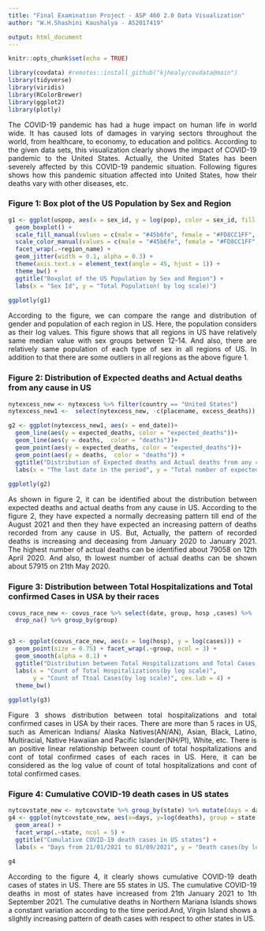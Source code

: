 ---
title: "Final Examination Project - ASP 460 2.0 Data Visualization"
author: "W.H.Shashini Kaushalya - AS2017419"

output: html_document
---

```{r setup, include=FALSE}
knitr::opts_chunk$set(echo = TRUE)
```

```{r, echo = FALSE, warning = FALSE, message = FALSE, comment = NA}
library(covdata) #remotes::install_github("kjhealy/covdata@main")
library(tidyverse)
library(viridis)
library(RColorBrewer) 
library(ggplot2)
library(plotly)

```
<p align = "justify">The COVID-19 pandemic has had a huge impact on human life in world wide. It has caused lots of damages in varying sectors throughout the world, from healthcare, to economy, to education and politics. According to the given data sets, this visualization clearly shows the impact of COVID-19 pandemic to the United States. Actually, the United States has been severely affected by this COVID-19 pandemic situation. Following figures shows how this pandemic situation affected into United States, how their deaths vary with other diseases, etc.</p>

### **Figure 1: Box plot of the US Population by Sex and Region** 
```{r, echo = FALSE, warning = FALSE, message = FALSE, comment = NA, fig.width =10}

g1 <- ggplot(uspop, aes(x = sex_id, y = log(pop), color = sex_id, fill = sex_id)) +
  geom_boxplot() + 
  scale_fill_manual(values = c(male = "#45b6fe", female = "#FD8CC1FF", totsex = "#F5DEB3")) +
  scale_color_manual(values = c(male = "#45b6fe", female = "#FD8CC1FF", totsex = "#F5DEB3")) +
  facet_wrap(.~region_name) +
  geom_jitter(width = 0.1, alpha = 0.3) +
  theme(axis.text.x = element_text(angle = 45, hjust = 1)) +
  theme_bw() +
  ggtitle("Boxplot of the US Population by Sex and Region") +
  labs(x = "Sex Id", y = "Total Population( by log scale)")
  
ggplotly(g1)

```

<p align = "justify">According to the figure, we can compare the range and distribution of gender and population of each region in US. Here, the population considers as their log values. This figure shows that all regions in US have relatively same median value with sex groups between 12-14. And also, there are relatively same population of each type of sex in all regions of US. In addition to that there are some outliers in all regions as the above figure 1.</p>


### **Figure 2: Distribution of Expected deaths and Actual deaths from any cause in US** 

```{r, echo = FALSE, warning = FALSE, message = FALSE, comment = NA, fig.width =10}

nytexcess_new <- nytexcess %>% filter(country == "United States")
nytexcess_new1 <-  select(nytexcess_new, -c(placename, excess_deaths)) %>% drop_na() 

g2 <- ggplot(nytexcess_new1, aes(x = end_date))+
  geom_line(aes(y = expected_deaths, color = "expected_deaths"))+
  geom_line(aes(y = deaths,  color = "deaths"))+ 
  geom_point(aes(y = expected_deaths, color = "expected_deaths"))+
  geom_point(aes(y = deaths,  color = "deaths")) +
  ggtitle("Distribution of Expected deaths and Actual deaths from any cause in US") +
  labs(x = "The last date in the period", y = "Total number of expected deaths and Actual deaths") 
  
ggplotly(g2)

```

<p align = "justify">As shown in figure 2, it can be identified about the distribution between expected deaths and actual deaths from any cause in US. According to the figure 2, they have expected a normally decreasing pattern till end of the August 2021 and then they have expected an increasing pattern of deaths recorded from any cause in US. But, Actually, the pattern of recorded deaths is increasing and deceasing from January 2020 to January 2021. The highest number of actual deaths can be identified about 79058 on 12th April 2020. And also, th lowest number of actual deaths can be shown about 57915 on 21th May 2020.</p>



### **Figure 3: Distribution between Total Hospitalizations and Total confirmed Cases in USA by their races** 

```{r, echo = FALSE, warning = FALSE, comment = NA, message = FALSE, fig.width =10}

covus_race_new <- covus_race %>% select(date, group, hosp ,cases) %>%
  drop_na() %>% group_by(group)


g3 <- ggplot(covus_race_new, aes(x = log(hosp), y = log(cases))) +
  geom_point(size = 0.75) + facet_wrap(.~group, ncol = 3) + 
  geom_smooth(alpha = 0.1) +
  ggtitle("Distribution between Total Hospitalizations and Total Cases in USA by their races") +
  labs(x = "Count of Total Hospitalizations(by log scale)", 
       y = "Count of Ttoal Cases(by log scale)", cex.lab = 4) + 
  theme_bw()
  
ggplotly(g3)

```

<p align = "justify">Figure 3 shows distribution between total hospitalizations and total confirmed cases in USA by their races. There are more than 5 races in US, such as American Indians/ Alaska Natives(AN/AN), Asian, Black, Latino, Multiracial, Native Hawaiian and Pacific Islander(NH/PI), White, etc. There is an positive linear relationship between count of total hospitalizations and cont of total confirmed cases of each races in US. Here, it can be considered as the log value of count of total hospitalizations and cont of total confirmed cases. </p>

### **Figure 4: Cumulative COVID-19 death cases in US states** 

```{r, echo = FALSE, warning = FALSE, comment = NA, message = FALSE, fig.width =10, fig.height = 10}

nytcovstate_new <- nytcovstate %>% group_by(state) %>% mutate(days = date-min(date))
g4 <- ggplot(nytcovstate_new, aes(x=days, y=log(deaths), group = state, fill = "red")) +
  geom_area() +
  facet_wrap(.~state, ncol = 5) +
  ggtitle("Cumulative COVID-19 death cases in US states") +
  labs(x = "Days from 21/01/2021 to 01/09/2021", y = "Death cases(by log values", cex.lab = 2)

g4

```

<p align = "justify"> According to the figure 4, it clearly shows cumulative COVID-19 death cases of states in US. There are 55 states in US. The cumulative COVID-19 deaths in most of states have increased from 21th January 2021 to 1th September 2021. The cumulative deaths in Northern Mariana Islands shows a constant variation according to the time period.And, Virgin Island shows a slightly increasing pattern of death cases with respect to other states in US.</p>












